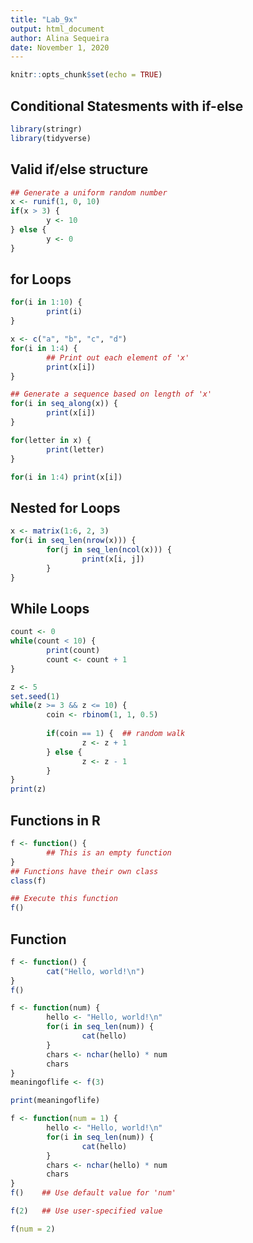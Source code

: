 ```yaml
---
title: "Lab_9x"
output: html_document
author: Alina Sequeira
date: November 1, 2020
---
```


```r
knitr::opts_chunk$set(echo = TRUE)
```

## Conditional Statesments with if-else
```r
library(stringr)
library(tidyverse)
```


## Valid if/else structure
```r
## Generate a uniform random number
x <- runif(1, 0, 10)  
if(x > 3) {
        y <- 10
} else {
        y <- 0
}
```

## for Loops
```r
for(i in 1:10) {
        print(i)
}
```
```r
x <- c("a", "b", "c", "d")
for(i in 1:4) {
        ## Print out each element of 'x'
        print(x[i])  
}
```
```r
## Generate a sequence based on length of 'x'
for(i in seq_along(x)) {   
        print(x[i])
}
```
```r
for(letter in x) {
        print(letter)
}
```
```r
for(i in 1:4) print(x[i])
```

## Nested for Loops
```r
x <- matrix(1:6, 2, 3)
for(i in seq_len(nrow(x))) {
        for(j in seq_len(ncol(x))) {
                print(x[i, j])
        }   
}
```

## While Loops
```r
count <- 0
while(count < 10) {
        print(count)
        count <- count + 1
}
```
```r
z <- 5
set.seed(1)
while(z >= 3 && z <= 10) {
        coin <- rbinom(1, 1, 0.5)
        
        if(coin == 1) {  ## random walk
                z <- z + 1
        } else {
                z <- z - 1
        } 
}
print(z)
```

## Functions in R
```r
f <- function() {
        ## This is an empty function
}
## Functions have their own class
class(f)  
```
```r
## Execute this function
f() 
```

## Function
```r
f <- function() {
        cat("Hello, world!\n")
}
f()
```
```r
f <- function(num) {
        hello <- "Hello, world!\n"
        for(i in seq_len(num)) {
                cat(hello)
        }
        chars <- nchar(hello) * num
        chars
}
meaningoflife <- f(3)
```
```r
print(meaningoflife)
```
```r
f <- function(num = 1) {
        hello <- "Hello, world!\n"
        for(i in seq_len(num)) {
                cat(hello)
        }
        chars <- nchar(hello) * num
        chars
}
f()    ## Use default value for 'num'
```
```r
f(2)   ## Use user-specified value
```
```r
f(num = 2)
```

